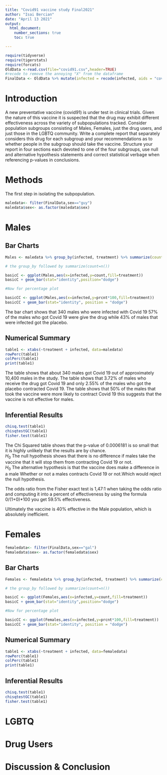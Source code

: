 ```yaml
---
title: "Covid91 vaccine study Final2021"
author: "Isai Bercian"
date: "April 13 2021"
output: 
  html_document:
    number_sections: true
    toc: true

---
```


```r
require(tidyverse)
require(tigerstats)
require(forcats)
OldData <-read.csv(file="covid91.csv",header=TRUE)
#recode to remove the annoying "X" from the dataframe
FinalData <- OldData %>% mutate(infected = recode(infected, aids = "covid", none = "OK" )) %>% select(-one_of("X"))
```

# Introduction

A new  preventative vaccine (covid91) is under test in clinical trials. Given the nature of this vaccine it is suspected that the drug may exhibit different effectiveness across the variety of subpopulations tracked. Consider population subgroups consisting of Males, Females, just the drug users, and just those in the LGBTQ community. Write a complete report that separately considers this drug for each subgroup and your recommendations as to whether people in the subgroup should take the vaccine. Structure your report in four sections each devoted to one of the four subgroups, use null and alternative hypothesis statements and correct statistical verbage when referencing p-values in conclusions.

# Methods

The first step in isolating the subpopulation.

```r
maledata<- filter(FinalData,sex=="guy")
maledata$sex<- as.factor(maledata$sex)
```

# Males

## Bar Charts

```r

Males <- maledata %>% group_by(infected, treatment) %>% summarize(count=n()) %>% mutate(prcnt=count/sum(count))

# the group_by followed by summarize(count=n())

basicC <- ggplot(Males,aes(x=infected,y=count,fill=treatment))
basicC + geom_bar(stat="identity",position="dodge")

#Now for percentage plot

basicCC <- ggplot(Males,aes(x=infected,y=prcnt*100,fill=treatment)) 
basicCC + geom_bar(stat="identity", position = "dodge")
```

The bar chart shows that 340 males who were infected with Covid 19 57% of the males who got Covid 19 were give the drug while 43% of males that were infected got the placebo.

## Numerical Summary

```r
table1 <- xtabs(~treatment + infected, data=maledata)
rowPerc(table1)
colPerc(table1)
print(table1)
```

The table shows that about 340 males got Covid 19 out of approximately 10,400 males in the study. The table shows that 3.72% of males who receive the drug got Covid 19 and only 2.55% of the males who got the placebo contracted Covid 19. The table shows that 50% of the males that took the vaccine were more likely to contract Covid 19 this suggests that the vaccine is not effective for males.

## Inferential Results

```r
chisq.test(table1)
chisqtestGC(table1)
fisher.test(table1)
```

The Chi Squared table shows that the p-value of 0.0006181 is so small that it is highly unlikely that the results are by chance.  
$H_0$ The null hypothesis shows that there is no difference if males take the vaccine that it will stop them from contracting Covid 19 or not.  
$H_0$ The alternative hypothesis is that the vaccine does make a difference in a male Whether or not a males contracts Covid 19 or not.Which would reject the null hypothesis.

The odds ratio from the Fisher exact test is 1,47:1 when taking the odds ratio and computing it into a percent of effectiveness by using the formula 0/(1+0)*100 you get 59.5% effectiveness. 

Ultimately the vaccine is 40% effective in the Male population, which is absolutely inefficient.

# Females

```r
femaledata<- filter(FinalData,sex=="gal")
femaledata$sex<- as.factor(femaledata$sex)
```

## Bar Charts

```r

Females <- femaledata %>% group_by(infected, treatment) %>% summarize(count=n()) %>% mutate(prcnt=count/sum(count))

# the group_by followed by summarize(count=n())

basicC <- ggplot(Females,aes(x=infected,y=count,fill=treatment))
basicC + geom_bar(stat="identity",position="dodge")

#Now for percentage plot

basicCC <- ggplot(Females,aes(x=infected,y=prcnt*100,fill=treatment)) 
basicCC + geom_bar(stat="identity", position = "dodge")
```

## Numerical Summary

```r
table1 <- xtabs(~treatment + infected, data=femaledata)
rowPerc(table1)
colPerc(table1)
print(table1)
```

## Inferential Results

```r
chisq.test(table1)
chisqtestGC(table1)
fisher.test(table1)
```



# LGBTQ



# Drug Users



# Discussion & Conclusion






